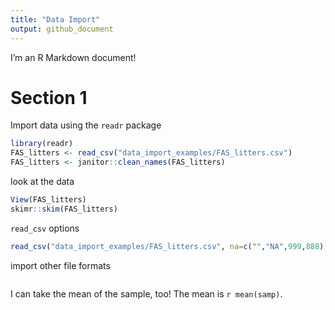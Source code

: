 ```yaml
---
title: "Data Import"
output: github_document
---
```


I'm an R Markdown document! 

# Section 1

Import data using the `readr` package

```r
library(readr)
FAS_litters <- read_csv("data_import_examples/FAS_litters.csv")
FAS_litters <- janitor::clean_names(FAS_litters)
```

look at the data
```r
View(FAS_litters)
skimr::skim(FAS_litters)
```

`read_csv` options
```r
read_csv("data_import_examples/FAS_litters.csv", na=c("","NA",999,888),skip = 2)
```

import other file formats
```r

```



I can take the mean of the sample, too!
The mean is `r mean(samp)`.